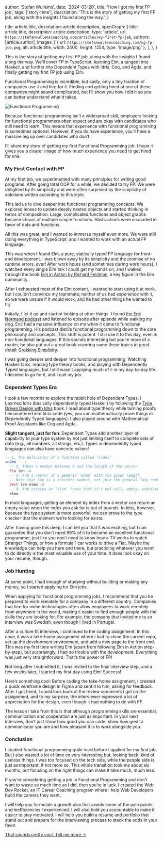 
  author: 'Stefan Wullems',
  date: '2024-03-20',
  title: 'How I got my first FP job',
  tags: ['story-time'],
  description:
    'This is the story of getting my first FP job, along with the insights I found along the way.',
}

  title: article.title,
  description: article.description,
  openGraph: {
    title: article.title,
    description: article.description,
    type: 'article',
    url: `https://stefanwullemscoaching.com/articles/my-first-fp-job`,
    authors: [article.author],
    images: [
      {
        url: `https://stefanwullemscoaching.com/og-fp-job.png`,
        alt: article.title,
        width: 2400,
        height: 1254,
        type: 'image/png'
      },
    ],
  },
}


This is the story of getting my first FP job, along with the insights I found along the way. We’ll cover FP in TypeScript, learning Elm, a tangent into Haskell, and further into Dependent Types with Idris, Coq, and Agda, and finally getting my first FP job using Elm.

Functional Programming is incredible, but sadly, only a tiny fraction of companies use it and hire for it. Finding and getting hired at one of these companies might sound complicated, but I’ll show you how I did it so you can better understand what it takes.

<img src="/fplangs.png" className="rounded-3xl bg-zinc-950" alt='Functional Programming' />

Because functional programming isn’t a widespread skill, employers looking for functional programmers often expect and are okay with candidates who still need to learn. This means that experience with functional programming is sometimes optional. However, if you do have experience, you’ll have a massive leg up over candidates who don’t.

I’ll share my story of getting my first Functional Programming job. I hope it gives you a clearer image of how much experience you need to get hired for one.

### My First Contact with FP

At my first job, we experimented with many principles for writing good programs. After going total OOP for a while, we decided to try FP. We were delighted by its simplicity and were often surprised by the simplicity of solutions written according to this style.

This led us to dive deeper into functional programming concepts. We explored lenses to update deeply nested objects and started thinking in terms of composition. Large, complicated functions and object graphs became chains of multiple simple functions. Abstractions were discarded in favor of data and functions.

All this was great, and I wanted to immerse myself even more. We were still doing everything in TypeScript, and I wanted to work with an actual FP language.

This was when I found Elm, a pure, statically typed FP language for front-end development. I was blown away by its simplicity and the promise of no runtime errors, ever! After work hours (and sometimes during work hours), I watched every single Elm talk I could get my hands on, and I walked through the book [Elm in Action by Richard Feldman](https://www.manning.com/books/elm-in-action?utm_source=stefan-wullems&utm_medium=affiliate&utm_campaign=book_rfeldman_elm_4_14_20&utm_content=number2&a_aid=stefan-wullems&a_bid=a11d59e7), a key figure in the Elm community.

After I exhausted most of the Elm content, I wanted to start using it at work, but I couldn’t convince my teammate; neither of us had experience with it, so we were unsure if it would work, and he had other things he wanted to try.

Initially, I let it go and started looking at other things. I found [the Eric Normand podcast](https://ericnormand.me/podcast) and listened to episode after episode while walking my dog. Eric had a massive influence on me when it came to functional programming. His podcast distills functional programming down to the core philosophy and concepts. This stuff is potent. I still use it to this day, even in non-functional languages. If this sounds interesting but you’re more of a reader, he also put out a great book covering some these topics in great detail: [Grokking Simplicity](https://www.manning.com/books/grokking-simplicity?utm_source=stefan-wullems&utm_medium=affiliate&utm_campaign=book_normand_grokking_8_20_19&a_aid=stefan-wullems&a_bid=72596968).

I was going deeper and deeper into functional programming, Watching Haskell talks, reading type theory books, and playing with Dependently Typed languages, but I still wasn’t applying much of it in my day-to-day life. I decided to go for it, and I quit my job.

### Dependent Types Era

I took a few months to explore the rabbit hole of Dependent Types. I Learned Idris (basically dependently typed Haskell) by following the [Type Driven Design with Idris](https://www.manning.com/books/type-driven-development-with-idris) book. I read about type theory while turning proofs I encountered into Idris code (yes, you can mathematically prove things in Dependently Typed languages). I also played around with Mathematical Proof Assistants like Coq and Agda.

**Slight tangent, just for fun**: Dependent Types add another layer of capability to your type system by not just limiting itself to complete sets of data (e.g., all numbers, all strings, etc.). Types in dependently typed languages can also have concrete values!

```idris
-- 1. The definition of a function called ‘index’
index	 :
  -- 2. Takes a number between 0 and the length of the vector
  Fin len -> 
  -- 3. And a vector of a generic ‘elem’ with the given length
  -- Note that len is a concrete number, not just the general “any number.”
  Vect len elem -> 
  -- 4. And returns an ‘elem’ (note that it’s not null, empty, undefined, or whatever)
  elem
```

In most languages, getting an element by index from a vector can return an empty value when the index you ask for is out of bounds. In Idris, however, because the type system is more powerful, we can prove to the type checker that the element we’re looking for exists.

After having gone this deep, I can tell you that it was exciting, but I can guarantee that you don’t need 99% of it to become an excellent functional programmer, just like you don’t need to know how a TV works to watch Stranger Things, or how a formula 1 car works to drive a Fiat. Maybe the knowledge can help you here and there, but practicing whatever you want to do directly is the most valuable use of your time. It does look okay on your resume, though.

### Job Hunting

At some point, I had enough of studying without building or making any money, so I started applying for Elm jobs.

When applying for functional programming jobs, I recommend that you be prepared to work remotely for a company in a different country. Companies that hire for niche technologies often allow employees to work remotely from anywhere in the world, making it easier to find enough people with the skills they are looking for. For example, the company that invited me to an interview was Swedish, even though I lived in Portugal.

After a culture fit interview, I continued to the coding assignment. In this case, it was a take-home assignment where I had to clone the current repo, set up the development environment, and add a new page to the front end. This was my first time writing Elm (apart from following Elm in Action step-by-step), but surprisingly, I had no trouble with the development. Everything was just very straightforward. That’s the power of FP!

Not long after I submitted it, I was invited to the final interview step, and a few weeks later, I started my first day using Elm! Success!

Here’s something cool: Before coding the take-home assignment, I created a quick wireframe design in Figma and sent it to him, asking for feedback. After I got hired, I could look back at the review comments I got on the assignment, and to my surprise, the interviewer expressed a lot of appreciation for the design, even though it had nothing to do with FP.

The lesson I take from this is that although programming skills are essential, communication and cooperation are just as important. In your next interview, don’t just show how good you can code; show how great a communicator you are and how pleasant it is to work alongside you.

### Conclusion

I studied functional programming quite hard before I applied for my first job. But I also wasted a lot of time on very interesting but, looking back, kind of useless things. I was too focused on the tech side, while the people side is just as important, if not more so. This whole transition took me about six months, but focusing on the right things can make it take much, much less.

If you’re considering getting a job in Functional Programming and don’t want to waste as much time as I did, then you’re in luck. I created the Web Dev Rocket, an IT Career Coaching program where I help Web Developers build the careers they want.

I will help you formulate a growth plan that avoids some of the pain points and inefficiencies I experienced. I will also hold you accountable to make it easier to stay motivated. I will help you build a resume and portfolio that stand out and prepare for the interviewing process to stack the odds in your favor.

[That sounds pretty cool. Tell me more →](https://www.stefanwullemscoaching.com/coaching/webdevrocket)